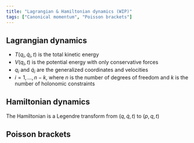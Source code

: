 ```yaml
---
title: "Lagrangian & Hamiltonian dynamics (WIP)"
tags: ["Canonical momentum", "Poisson brackets"]
---
```



<!--
<Equation
  label=""
  latex=""
/>
-->

## Lagrangian dynamics

<Equation
  label="Lagrangian"
  latex="L(q_i,\dot{q}_i,t)\equiv T-V"
  notes={true}
/>

* $T(q_i,\dot{q}_i,t)$ is the total kinetic energy
* $V(q_i,t)$ is the potential energy with only conservative forces
* $q_i$ and $\dot{q}_i$ are the generalized coordinates and velocities
* $i=1,\dotsc,n-k$, where $n$ is the number of degrees of freedom and $k$ is the number of holonomic constraints

<Equation
  label="Canonical momentum"
  latex="p_i\equiv\dfrac{\partial L}{\partial \dot{q}_i}"
/>

<Equation
  label="Lagrange's equations of motion"
  latex="\dfrac{\partial L}{\partial q_i} = \dfrac{d}{dt}\dfrac{\partial L}{\partial\dot{q}_i} = \dot{p}_i"
/>

<Equation
  label="Lagrange's equations of motion with undetermined multipliers"
  latex="\dfrac{d}{dt}\dfrac{\partial L}{\partial\dot{q}_i} - \dfrac{\partial L}{\partial q_i} = Q_i = \sum_k \lambda_k \dfrac{\partial f_k}{\partial q_i}"
/>

## Hamiltonian dynamics

<Equation
  label="Hamiltonian"
  latex="H(p_i,q_i,t)\equiv\sum_i p_i\dot{q}_i-L(q_i,\dot{q}_i,t)"
  notes={true}
/>

The Hamiltonian is a Legendre transform from $(q,\dot{q},t)$ to $(p,q,t)$ 

<Equation
  label="Hamilton's equations of motion"
  latex="\dfrac{\partial H}{\partial p_i}=\dot{q}_i\text{,}~~~~\dfrac{\partial H}{\partial q_i}=-\dot{p}_i"
/>

## Poisson brackets

<Equation
  label="Poisson brackets definition"
  latex="\{F,G\} \equiv \sum_i \bigr( \dfrac{\partial F}{\partial q_i}\dfrac{\partial G}{\partial p_i} - \dfrac{\partial F}{\partial p_i}\dfrac{\partial G}{\partial q_i} \bigl) = -\{G,F\}"
/>

<Equation
  label=""
  latex=""
/>


<!--
\textbf{Lagrangian} \indnt\bull $L(q_i,\dot{q}_i,t)\equiv T-V$ \\
Canonical momentum \indnt\bull $p_i\equiv\tfrac{\partial L}{\partial \dot{q}_i}$ \\
Euler-Lagrange EOMs \indnt\bull $\tfrac{\partial L}{\partial q_i}=\tfrac{d}{dt}\tfrac{\partial L}{\partial\dot{q}_i}=\dot{p}_i$\\
Euler-Lagrange EOMs with undetermined multipliers \\
\indnt\bull $\tfrac{d}{dt}\tfrac{\partial L}{\partial\dot{q}_i} - \tfrac{\partial L}{\partial q_i} = Q_i = \sum_k \lambda_k \tfrac{\partial f_k}{\partial q_i}$ \\
\indnt\indnt where $Q_i$ are the forces of constraint, \\
\indnt\indnt and $f_k(q_1,\dotsc,q_n,t)=0$ are the holonomic constraints \\
\vspace{-6 pt}

\textbf{Hamiltonian} $\rightarrow$ Legendre transform from $(q,\dot{q},t)$ to $(p,q,t)$\\
\indnt\bull $H(p_i,q_i,t)\equiv\sum_i p_i\dot{q}_i-L(q_i,\dot{q}_i,t)$ \\
Hamilton's EOMs \indnt\bull $\tfrac{\partial H}{\partial p_i}=\dot{q}_i$ \indnt\bull $\tfrac{\partial H}{\partial q_i}=-\dot{p}_i$ \\
Properties of $L$ and $H$: \\
\indnt\bull If $\tfrac{\partial L}{\partial t} = 0 ~\rightarrow~ \tfrac{dH}{dt} = 0 ~\rightarrow~ H =\text{constant}$ \\
\indnt\bull If $\tfrac{\partial L}{\partial t} = 0 \text{ and } \tfrac{\partial x_i}{\partial t} = 0 ~\rightarrow~ H=T+U=E=\text{constant}$ \\
\vspace{-6 pt}

\textbf{Poisson brackets} \bull $\{F,G\} \equiv \sum_i \bigr( \tfrac{\partial F}{\partial q_i}\tfrac{\partial G}{\partial p_i} - \tfrac{\partial F}{\partial p_i}\tfrac{\partial G}{\partial q_i} \bigl) = -\{G,F\}$\\
\indnt where $F$ and $G$ are functions of $(q_1\,,\dotsc,\,q_n \,;\, p_1\,,\dotsc,\,p_n \,;\, t)$\\
Poisson brackets with the generalized coordinates and momenta\\
\indnt\bull $\{p_i,q_j\}=-\delta_{ij}$
\indnt\bull $\{p_i,p_j\}=\{q_i,q_j\}=0$\\
Poisson brackets with the hamiltonian \bull $\tfrac{dF}{dt}=-\{H,F\}+\tfrac{\partial F}{\partial t}$\\
\indnt\bull $\dot{q}_i=-\{H,q_i\}=\tfrac{\partial H}{\partial p_i}$
\indnt\bull $\dot{p}_i=-\{H,q_i\}=-\tfrac{\partial H}{\partial q_i}$\\
\vspace{-6 pt}

\textbf{Hamilton-Jacobi theory}\\
-->
